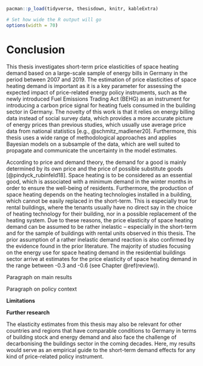 <!--
Chapter 7 - Conclusion
-->

```r
pacman::p_load(tidyverse, thesisdown, knitr, kableExtra)

# Set how wide the R output will go
options(width = 70)
```

# Conclusion {#conclusion}

This thesis investigates short-term price elasticities of space heating demand based on a large-scale sample of energy bills in Germany in the period between 2007 and 2019. The estimation of price elasticities of space heating demand is important as it is a key parameter for assessing the expected impact of price-related energy policy instruments, such as the newly introduced Fuel Emissions Trading Act (BEHG) as an instrument for introducing a carbon price signal for heating fuels consumed in the building sector in Germany. The novelty of this work is that it relies on energy billing data instead of social survey data, which provides a more accurate picture of energy prices than previous studies, which usually use average price data from national statistics [e.g., @schmitz_madlener20]. Furthermore, this thesis uses a wide range of methodological approaches and applies Bayesian models on a subsample of the data, which are well suited to propagate and communicate the uncertainty in the model estimates.

According to price and demand theory, the demand for a good is mainly determined by its own price and the price of possible substitute goods [@pindyck_rubinfeld18]. Space heating is to be considered as an essential good, which is associated with a minimum demand in the winter months in order to ensure the well-being of residents. Furthermore, the production of space heating depends on the heating technologies installed in a building, which cannot be easily replaced in the short-term. This is especially true for rental buildings, where the tenants usually have no direct say in the choice of heating technology for their building, nor in a possible replacement of the heating system. Due to these reasons, the price elasticity of space heating demand can be assumed to be rather inelastic -- especially in the short-term and for the sample of buildings with rental units observed in this thesis. The prior assumption of a rather inelastic demand reaction is also confirmed by the evidence found in the prior literature. The majority of studies focusing on the energy use for space heating demand in the residential buildings sector arrive at estimates for the price elasticity of space heating demand in the range between -0.3 and -0.6 (see Chapter \@ref(review)).

Paragraph on main results

Paragraph on policy context

**Limitations**

**Further research**

The elasticity estimates from this thesis may also be relevant for other countries and regions that have comparable conditions to Germany in terms of building stock and energy demand and also face the challenge of decarbonising the buildings sector in the coming decades. Here, my results would serve as an empirical guide to the short-term demand effects for any kind of price-related policy instrument.
